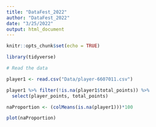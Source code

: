 ```yaml
---
title: "DataFest_2022"
author: "DataFest_2022"
date: "3/25/2022"
output: html_document
---
```


```r
knitr::opts_chunk$set(echo = TRUE)
```

```r
library(tidyverse)
```

```r
# Read the data

player1 <- read.csv("Data/player-6607011.csv")
```

```r
player1 %>% filter(!is.na(player1$total_points)) %>% 
  select(player_points, total_points)
```

```r
naProportion <- (colMeans(is.na(player1)))*100

plot(naProportion)
```

